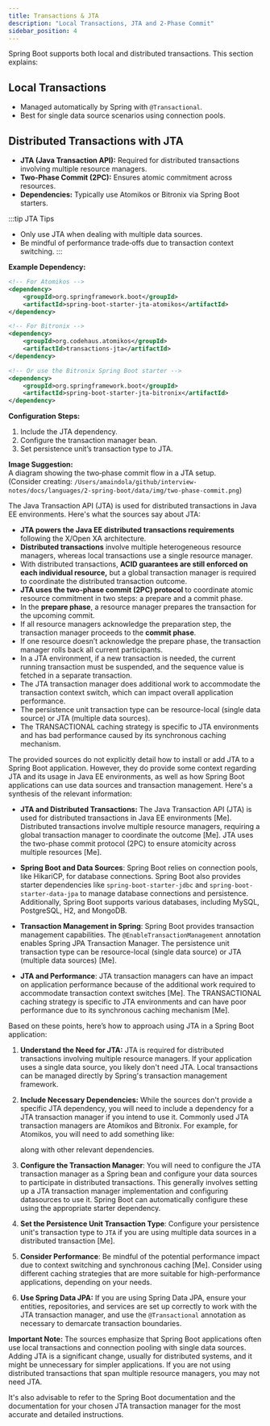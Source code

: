 ```yaml
---
title: Transactions & JTA 
description: "Local Transactions, JTA and 2‑Phase Commit"
sidebar_position: 4
---
```


Spring Boot supports both local and distributed transactions. This section explains:

## Local Transactions
* Managed automatically by Spring with `@Transactional`.
* Best for single data source scenarios using connection pools.

## Distributed Transactions with JTA

* **JTA (Java Transaction API):** Required for distributed transactions involving multiple resource managers.
* **Two‑Phase Commit (2PC):** Ensures atomic commitment across resources.
* **Dependencies:** Typically use Atomikos or Bitronix via Spring Boot starters.
  
:::tip JTA Tips
- Only use JTA when dealing with multiple data sources.
- Be mindful of performance trade‑offs due to transaction context switching.
:::

**Example Dependency:**

```xml
<!-- For Atomikos -->
<dependency>
    <groupId>org.springframework.boot</groupId>
    <artifactId>spring-boot-starter-jta-atomikos</artifactId>
</dependency>

<!-- For Bitronix -->
<dependency>
    <groupId>org.codehaus.atomikos</groupId>
    <artifactId>transactions-jta</artifactId>
</dependency>

<!-- Or use the Bitronix Spring Boot starter -->
<dependency>
    <groupId>org.springframework.boot</groupId>
    <artifactId>spring-boot-starter-jta-bitronix</artifactId>
</dependency>
```

**Configuration Steps:**

1. Include the JTA dependency.
2. Configure the transaction manager bean.
3. Set persistence unit’s transaction type to JTA.

**Image Suggestion:**  
A diagram showing the two‑phase commit flow in a JTA setup.  
(Consider creating: `/Users/amaindola/github/interview-notes/docs/languages/2-spring-boot/data/img/two-phase-commit.png`)

The Java Transaction API (JTA) is used for distributed transactions in Java EE environments. Here's what the sources say about JTA:

*   **JTA powers the Java EE distributed transactions requirements** following the X/Open XA architecture.
*   **Distributed transactions** involve multiple heterogeneous resource managers, whereas local transactions use a single resource manager.
*   With distributed transactions, **ACID guarantees are still enforced on each individual resource,** but a global transaction manager is required to coordinate the distributed transaction outcome.
*   **JTA uses the two-phase commit (2PC) protocol** to coordinate atomic resource commitment in two steps: a prepare and a commit phase.
*   In the **prepare phase**, a resource manager prepares the transaction for the upcoming commit.
*   If all resource managers acknowledge the preparation step, the transaction manager proceeds to the **commit phase**.
*   If one resource doesn’t acknowledge the prepare phase, the transaction manager rolls back all current participants.
*   In a JTA environment, if a new transaction is needed, the current running transaction must be suspended, and the sequence value is fetched in a separate transaction.
*   The JTA transaction manager does additional work to accommodate the transaction context switch, which can impact overall application performance.
*   The persistence unit transaction type can be resource-local (single data source) or JTA (multiple data sources).
*   The TRANSACTIONAL caching strategy is specific to JTA environments and has bad performance caused by its synchronous caching mechanism.

The provided sources do not explicitly detail how to install or add JTA to a Spring Boot application. However, they do provide some context regarding JTA and its usage in Java EE environments, as well as how Spring Boot applications can use data sources and transaction management. Here's a synthesis of the relevant information:

*   **JTA and Distributed Transactions:** The Java Transaction API (JTA) is used for distributed transactions in Java EE environments [Me]. Distributed transactions involve multiple resource managers, requiring a global transaction manager to coordinate the outcome [Me]. JTA uses the two-phase commit protocol (2PC) to ensure atomicity across multiple resources [Me].

*   **Spring Boot and Data Sources**: Spring Boot relies on connection pools, like HikariCP, for database connections. Spring Boot also provides starter dependencies like `spring-boot-starter-jdbc` and `spring-boot-starter-data-jpa` to manage database connections and persistence. Additionally, Spring Boot supports various databases, including MySQL, PostgreSQL, H2, and MongoDB.

*   **Transaction Management in Spring**: Spring Boot provides transaction management capabilities.  The `@EnableTransactionManagement` annotation enables Spring JPA Transaction Manager. The persistence unit transaction type can be resource-local (single data source) or JTA (multiple data sources) [Me].

*   **JTA and Performance**:  JTA transaction managers can have an impact on application performance because of the additional work required to accommodate transaction context switches [Me].  The TRANSACTIONAL caching strategy is specific to JTA environments and can have poor performance due to its synchronous caching mechanism [Me].

Based on these points, here’s how to approach using JTA in a Spring Boot application:

1.  **Understand the Need for JTA:** JTA is required for distributed transactions involving multiple resource managers. If your application uses a single data source, you likely don't need JTA. Local transactions can be managed directly by Spring's transaction management framework.

2. **Include Necessary Dependencies:** While the sources don't provide a specific JTA dependency, you will need to include a dependency for a JTA transaction manager if you intend to use it. Commonly used JTA transaction managers are Atomikos and Bitronix. For example, for Atomikos, you will need to add something like:

    along with other relevant dependencies.

3.  **Configure the Transaction Manager**: You will need to configure the JTA transaction manager as a Spring bean and configure your data sources to participate in distributed transactions. This generally involves setting up a JTA transaction manager implementation and configuring datasources to use it. Spring Boot can automatically configure these using the appropriate starter dependency.

4.  **Set the Persistence Unit Transaction Type**: Configure your persistence unit's transaction type to `JTA` if you are using multiple data sources in a distributed transaction [Me].

5.  **Consider Performance**: Be mindful of the potential performance impact due to context switching and synchronous caching [Me]. Consider using different caching strategies that are more suitable for high-performance applications, depending on your needs.

6.  **Use Spring Data JPA:** If you are using Spring Data JPA,  ensure your entities, repositories, and services are set up correctly to work with the JTA transaction manager, and use the `@Transactional` annotation as necessary to demarcate transaction boundaries.

**Important Note:** The sources emphasize that Spring Boot applications often use local transactions and connection pooling with single data sources. Adding JTA is a significant change, usually for distributed systems, and it might be unnecessary for simpler applications. If you are not using distributed transactions that span multiple resource managers, you may not need JTA.

It's also advisable to refer to the Spring Boot documentation and the documentation for your chosen JTA transaction manager for the most accurate and detailed instructions.
